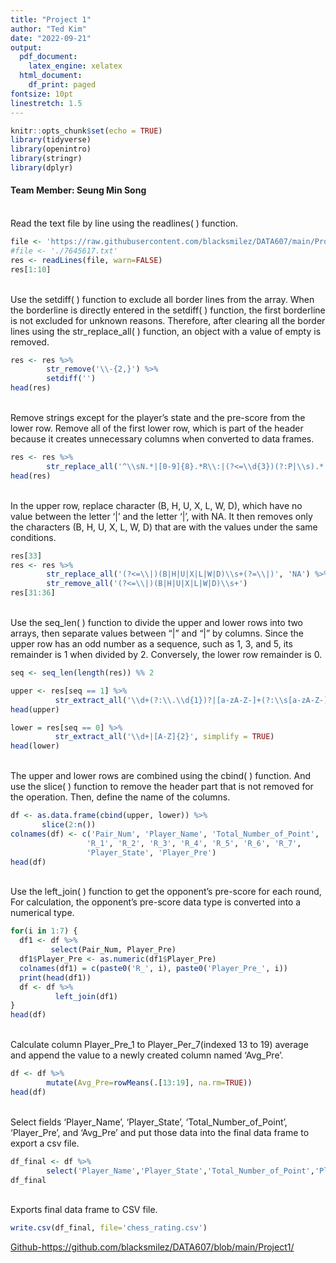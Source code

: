 ```yaml
---
title: "Project 1"
author: "Ted Kim"
date: "2022-09-21"
output:
  pdf_document: 
    latex_engine: xelatex
  html_document:
    df_print: paged
fontsize: 10pt
linestretch: 1.5
---
```


```r
knitr::opts_chunk$set(echo = TRUE)
library(tidyverse)
library(openintro)
library(stringr)
library(dplyr)
```

#### Team Member: Seung Min Song\
\
Read the text file by line using the readlines( ) function.
```r
file <- 'https://raw.githubusercontent.com/blacksmilez/DATA607/main/Project1/tournamentinfo.txt'
#file <- './7645617.txt'
res <- readLines(file, warn=FALSE)
res[1:10]
```
\
Use the setdiff( ) function to exclude all border lines from the array. When the borderline is directly entered in the setdiff( ) function, the first borderline is not excluded for unknown reasons. Therefore, after clearing all the border lines using the str_replace_all( ) function, an object with a value of empty is removed.
```r
res <- res %>%
        str_remove('\\-{2,}') %>%
        setdiff('')
head(res)
```
\
Remove strings except for the player's state and the pre-score from the lower row. Remove all of the first lower row, which is part of the header because it creates unnecessary columns when converted to data frames.
```r
res <- res %>%
        str_replace_all('^\\sN.*|[0-9]{8}.*R\\:|(?<=\\d{3})(?:P|\\s).*', '')
head(res)
```
\
In the upper row, replace character (B, H, U, X, L, W, D), which have no value between the letter ‘|’ and the letter ‘|’, with NA. It then removes only the characters (B, H, U, X, L, W, D) that are with the values under the same conditions.
```r
res[33]
res <- res %>%
        str_replace_all('(?<=\\|)(B|H|U|X|L|W|D)\\s+(?=\\|)', 'NA') %>%
        str_remove_all('(?<=\\|)(B|H|U|X|L|W|D)\\s+')
res[31:36]
```
\
Use the seq_len( ) function to divide the upper and lower rows into two arrays, then separate values between “|” and “|” by columns. Since the upper row has an odd number as a sequence, such as 1, 3, and 5, its remainder is 1 when divided by 2. Conversely, the lower row remainder is 0.
```r
seq <- seq_len(length(res)) %% 2

upper <- res[seq == 1] %>%
          str_extract_all('\\d+(?:\\.\\d{1})?|[a-zA-Z-]+(?:\\s[a-zA-Z-]+)*', simplify = TRUE)
head(upper)

lower = res[seq == 0] %>%
          str_extract_all('\\d+|[A-Z]{2}', simplify = TRUE)
head(lower)
```
\
The upper and lower rows are combined using the cbind( ) function. And use the slice( ) function to remove the header part that is not removed for the operation. Then, define the name of the columns.
```r
df <- as.data.frame(cbind(upper, lower)) %>%
       slice(2:n())
colnames(df) <- c('Pair_Num', 'Player_Name', 'Total_Number_of_Point',
                 'R_1', 'R_2', 'R_3', 'R_4', 'R_5', 'R_6', 'R_7',
                 'Player_State', 'Player_Pre')
head(df)
```
\
Use the left_join( ) function to get the opponent’s pre-score for each round, For calculation, the opponent’s pre-score data type is converted into a numerical type.
```r
for(i in 1:7) {
  df1 <- df %>%
         select(Pair_Num, Player_Pre)
  df1$Player_Pre <- as.numeric(df1$Player_Pre)
  colnames(df1) = c(paste0('R_', i), paste0('Player_Pre_', i))
  print(head(df1))
  df <- df %>%
          left_join(df1)
}
head(df)
```
\
Calculate column Player_Pre_1 to Player_Per_7(indexed 13 to 19) average and append the value to a newly created column named 'Avg_Pre'.
```r
df <- df %>%
        mutate(Avg_Pre=rowMeans(.[13:19], na.rm=TRUE))
head(df)
```
\
Select fields 'Player_Name', 'Player_State', 'Total_Number_of_Point', 'Player_Pre', and 'Avg_Pre' and put those data into the final data frame to export a csv file.
```r
df_final <- df %>%
        select('Player_Name','Player_State','Total_Number_of_Point','Player_Pre','Avg_Pre')
df_final
```
\
Exports final data frame to CSV file.
```r
write.csv(df_final, file='chess_rating.csv')
```

[Github-https://github.com/blacksmilez/DATA607/blob/main/Project1/](https://github.com/blacksmilez/DATA607/blob/main/Project1/)
